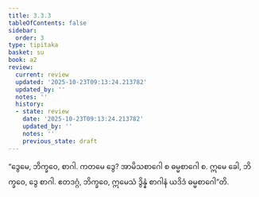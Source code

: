 ```yaml
---
title: 3.3.3
tableOfContents: false
sidebar:
  order: 3
type: tipitaka
basket: su
book: a2
review:
  current: review
  updated: '2025-10-23T09:13:24.213782'
  updated_by: ''
  notes: ''
  history:
  - state: review
    date: '2025-10-23T09:13:24.213782'
    updated_by: ''
    notes: ''
    previous_state: draft
---
```



<ReviewStatus review={frontmatter.review} showDetails={true} />

<HypothesisAnnotation frontmatter={frontmatter} />

<DynamicBreadcrumb />

<Division number="144" book="a2" e="ch" v="15" p="90">

<Paragraph number="235" book="a2">
“ဒွေမေ, ဘိက္ခဝေ, စာဂါ. ကတမေ ဒွေ? အာမိသစာဂေါ စ ဓမ္မစာဂေါ စ. ဣမေ ခေါ, ဘိက္ခဝေ, ဒွေ စာဂါ. ဧတဒဂ္ဂံ, ဘိက္ခဝေ, ဣမေသံ ဒွိန္နံ စာဂါနံ ယဒိဒံ ဓမ္မစာဂေါ”တိ.
</Paragraph>
</Division>